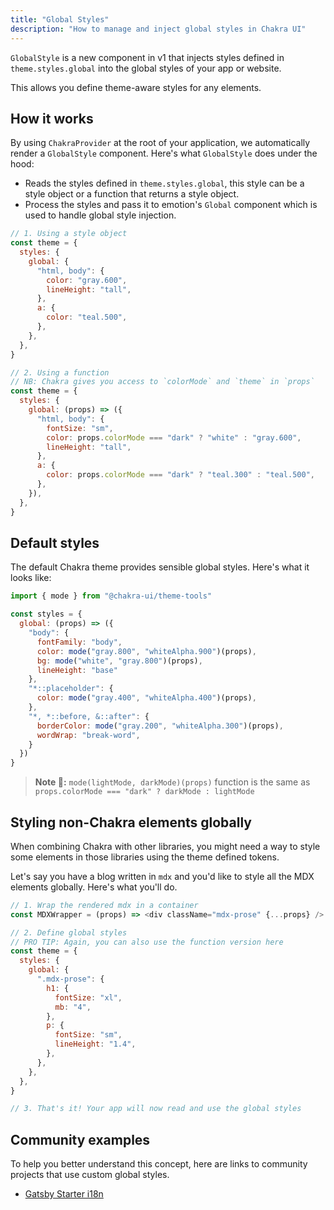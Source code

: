 ```yaml
---
title: "Global Styles"
description: "How to manage and inject global styles in Chakra UI"
---
```


`GlobalStyle` is a new component in v1 that injects styles defined in `theme.styles.global` into the global styles of your app or website.

This allows you define theme-aware styles for any elements.

## How it works

By using `ChakraProvider` at the root of your application, we automatically render a `GlobalStyle` component. Here's what `GlobalStyle` does under the hood:

- Reads the styles defined in `theme.styles.global`, this style can be a style object or a function that returns a style object.
- Process the styles and pass it to emotion's `Global` component which is used to handle global style injection.

```js
// 1. Using a style object
const theme = {
  styles: {
    global: {
      "html, body": {
        color: "gray.600",
        lineHeight: "tall",
      },
      a: {
        color: "teal.500",
      },
    },
  },
}

// 2. Using a function
// NB: Chakra gives you access to `colorMode` and `theme` in `props`
const theme = {
  styles: {
    global: (props) => ({
      "html, body": {
        fontSize: "sm",
        color: props.colorMode === "dark" ? "white" : "gray.600",
        lineHeight: "tall",
      },
      a: {
        color: props.colorMode === "dark" ? "teal.300" : "teal.500",
      },
    }),
  },
}
```

## Default styles

The default Chakra theme provides sensible global styles. Here's what it looks like:

```js
import { mode } from "@chakra-ui/theme-tools"

const styles = {
  global: (props) => ({
    "body": {
      fontFamily: "body",
      color: mode("gray.800", "whiteAlpha.900")(props),
      bg: mode("white", "gray.800")(props),
      lineHeight: "base"
    },
    "*::placeholder": {
      color: mode("gray.400", "whiteAlpha.400")(props),
    },
    "*, *::before, &::after": {
      borderColor: mode("gray.200", "whiteAlpha.300")(props),
      wordWrap: "break-word",
    }
  })
}
```

> **Note 🚨:** `mode(lightMode, darkMode)(props)` function is the same as `props.colorMode === "dark" ? darkMode : lightMode`

## Styling non-Chakra elements globally

When combining Chakra with other libraries, you might need a way to style some elements in those libraries using the theme defined tokens.

Let's say you have a blog written in `mdx` and you'd like to style all the MDX elements globally. Here's what you'll do.

```js
// 1. Wrap the rendered mdx in a container
const MDXWrapper = (props) => <div className="mdx-prose" {...props} />

// 2. Define global styles
// PRO TIP: Again, you can also use the function version here
const theme = {
  styles: {
    global: {
      ".mdx-prose": {
        h1: {
          fontSize: "xl",
          mb: "4",
        },
        p: {
          fontSize: "sm",
          lineHeight: "1.4",
        },
      },
    },
  },
}

// 3. That's it! Your app will now read and use the global styles
```

## Community examples

To help you better understand this concept, here are links to community projects that use custom global styles.

- [Gatsby Starter i18n](https://git.habd.as/comfusion/gatsby-starter-i18n-react-i18next/src/branch/master/src/utils/theme.tsx)
